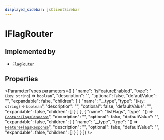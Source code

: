 ```yaml
---
displayed_sidebar: jsClientSidebar
---
```



# IFlagRouter

## Implemented by

- [`FlagRouter`](../../internal/classes/internal.FlagRouter.mdx)

## Properties

<ParameterTypes parameters={[
  {
    "name": "isFeatureEnabled",
    "type": "(`key`: `string`) => `boolean`",
    "description": "",
    "optional": false,
    "defaultValue": "",
    "expandable": false,
    "children": [
      {
        "name": "__type",
        "type": "(`key`: `string`) => `boolean`",
        "description": "",
        "optional": false,
        "defaultValue": "",
        "expandable": false,
        "children": []
      }
    ]
  },
  {
    "name": "listFlags",
    "type": "() => [`FeatureFlagsResponse`](../../internal-1/modules/internal.internal-1.FeatureFlagTypes.mdx#featureflagsresponse)",
    "description": "",
    "optional": false,
    "defaultValue": "",
    "expandable": false,
    "children": [
      {
        "name": "__type",
        "type": "() => [`FeatureFlagsResponse`](../../internal-1/modules/internal.internal-1.FeatureFlagTypes.mdx#featureflagsresponse)",
        "description": "",
        "optional": false,
        "defaultValue": "",
        "expandable": false,
        "children": []
      }
    ]
  }
]} />
